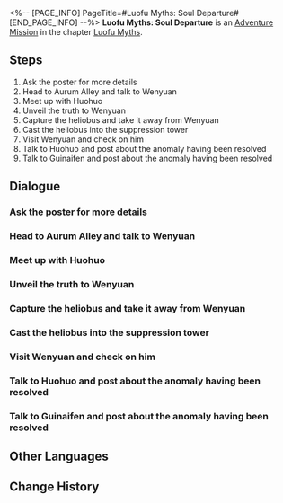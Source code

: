 <%-- [PAGE_INFO]
PageTitle=#Luofu Myths: Soul Departure#
[END_PAGE_INFO] --%>
{{Stub|Dialogue, characters, and location(s)}}
{{Mission Infobox
|id            = 8015153
|title         = 
|image         = Mission Luofu Myths: Soul Departure.png
|type          = Adventure
|event_name    = 
|chapter       = Luofu Myths
|requirements  = 
|summary       = The Ghostly Grove offers a myriad of uncanny stories, including rumors about the uncanny return of a deceased woman.<br />The only good heliobus is a captured heliobus. The only place they should go is the Suppression Tower in Fyxestroll Garden.
|characters    = <!--characters that appear in this mission-->
|startLocation = <!--location as it intially appears on the mission screen-->
|world         = <!--i.e. Penacony-->
|area          = <!--i.e. A Child's Dream-->
|prev          = 
|next          = 
|exp           = 100
|credits       = 5000
|stellarJade   = 
|other         = {{Card List|Traveler's Guide*3;Condensed Aether*2;Lost Gold Fragment*2|delim=;}}
}}
'''Luofu Myths: Soul Departure''' is an [[Adventure Mission]] in the chapter [[Luofu Myths]].

==Steps==
# Ask the poster for more details
# Head to Aurum Alley and talk to Wenyuan
# Meet up with Huohuo
# Unveil the truth to Wenyuan
# Capture the heliobus and take it away from Wenyuan
# Cast the heliobus into the suppression tower
# Visit Wenyuan and check on him
# Talk to Huohuo and post about the anomaly having been resolved
# Talk to Guinaifen and post about the anomaly having been resolved

<!--
==Gameplay Notes==

--><!--
==Trial Character==

-->
==Dialogue==
{{Stub Dialogue}}
{{Dialogue Start}}
:{{tx}}
{{Dialogue End}}

===Ask the poster for more details===
{{Mission Description|type=adventure|location=<!--to be added-->|update|You and your fellow ghost-hunters browse Ghostly Grove, discussing which rumors and anomalies might be caused by heliobi. Accurately distinguishing them requires 99 percent common sense and one percent intuition &mdash; some call it intuition, some call it psychic powers.<br />A post titled "My neighbor's dead wife seems to have come back" strikes an incongruous chord in your mind. You decide to meet the person who made the post.}}
{{Dialogue Start}}
:{{tx}}
{{Dialogue End}}

===Head to Aurum Alley and talk to Wenyuan===
{{Mission Description|type=adventure|location=<!--to be added-->|update|You make your way to Aurum Alley with the intention of meeting the widower mentioned in the post.}}
{{Dialogue Start}}
:{{tx}}
{{Dialogue End}}

===Meet up with Huohuo===
{{Mission Description|type=adventure|location=<!--to be added-->|update|How will a husband, who has been immersed in eternal mourning, react to the sudden return of his long-deceased wife? And why has this reborn "wife," whom you can't tell if she is actually human, returned from the underworld?}}
{{Dialogue Start}}
:{{tx}}
{{Dialogue End}}

===Unveil the truth to Wenyuan===
{{Mission Description|type=adventure|location=<!--to be added-->|update|How will a husband, who has been immersed in eternal mourning, react to the sudden return of his long-deceased wife? And why has this reborn "wife," whom you can't tell if she is actually human, returned from the underworld?<br />After thorough investigation, you decide to unveil the truth to Wenyuan.}}
{{Dialogue Start}}
:{{tx}}
{{Dialogue End}}

===Capture the heliobus and take it away from Wenyuan===
{{Mission Description|type=adventure|location=<!--to be added-->|update|You decide to take away this heliobus metamorphed into human form.}}
{{Dialogue Start}}
:{{tx}}
{{Dialogue End}}

===Cast the heliobus into the suppression tower===
{{Mission Description|type=adventure|location=<!--to be added-->|update|The only good heliobus is a captured heliobus. The only place they should go is the Suppression Towers in Fyxestroll Garden.}}
{{Dialogue Start}}
:{{tx}}
{{Dialogue End}}

===Visit Wenyuan and check on him===
{{Mission Description|type=adventure|location=<!--to be added-->|update|As you stick to the straight and narrow and strictly dole out justice as an executor of the Ten-Lords Commission's will, you feel no concern about all this. However, you still can't help but think how will the man manage after his "wife" was forcibly taken away?}}
{{Dialogue Start}}
:{{tx}}
{{Dialogue End}}

===Talk to Huohuo and post about the anomaly having been resolved===
{{Mission Description|type=adventure|location=<!--to be added-->|update|Regardless, the incident has been resolved. It is time to post on Ghostly Grove, as per usual.}}
{{Dialogue Start}}
:{{tx}}
{{Dialogue End}}

===Talk to Guinaifen and post about the anomaly having been resolved===
{{Mission Description|type=adventure|location=<!--to be added-->|update|Regardless, the incident has been resolved. It is time to post on Ghostly Grove, as per usual.}}
{{Dialogue Start}}
:{{tx}}
{{Dialogue End}}

==Other Languages==
{{Other Languages
|en   = Luofu Myths: Soul Departure
|zhs  = 罗浮异闻•离魂记
|zht  = 羅浮異聞•離魂記
|ja   = 羅浮異聞・離魂記
|ko   = 나부 기문•육체를 떠난 혼의 이야기
|es   = Leyendas urbanas del Luofu: Experiencia extracorporal
|fr   = Mythes du Luofu : Départ de l'âme
|ru   = Городские легенды Лофу: Внетелесный опыт
|th   = ตำนานพิศวงเมือง Luofu: วิญญาณที่หลุดลอย
|vi   = Kỳ Bí Luofu - Ly Hồn Ký
|de   = Legenden der Luofu: Außerkörperliche Erfahrung
|id   = Legenda Urban Luofu: Pengalaman Keluar Tubuh
|pt   = Lendas do Luofu: Partida da Alma
}}

==Change History==
{{Change History|1.5}}
